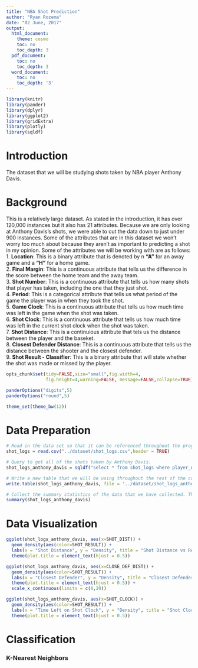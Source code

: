 ```yaml
---
title: "NBA Shot Prediction"
author: "Ryan Rozema"
date: "02 June, 2017"
output:
  html_document:
    theme: cosmo
    toc: no
    toc_depth: 3
  pdf_document:
    toc: no
    toc_depth: 3
  word_document:
    toc: no
    toc_depth: '3'
---
```


```r
library(knitr)
library(pander)
library(dplyr)
library(ggplot2)
library(gridExtra)
library(plotly)
library(sqldf)
```

# Introduction
The dataset that we will be studying shots taken by NBA player Anthony Davis.

# Background
This is a relatively large dataset. As stated in the introduction, it has over 120,000 instances but it also has 21 attributes. Because we are only looking at Anthony Davis's shots, we were able to cut the data down to just under 900 instances.  Some of the attributes that are in this dataset we won't worry too much about because they aren't as important to predicting a shot in my opinion. Some of the attributes we will be working with are as follows:  
  1. **Location**: This is a binary attribute that is denoted by n **"A"** for an away game and a **"H"** for a home game.  
  2. **Final Margin**: This is a continuous attribute that tells us the difference in the score between the home team and the away team.  
  3. **Shot Number**: This is a continuous attribute that tells us how many shots that player has taken, including the one that they just shot.  
  4. **Period**: This is a categorical attribute that tells us what period of the game the player was in when they took the shot.  
  5. **Game Clock**: This is a continuous attribute that tells us how much time was left in the game when the shot was taken.  
  6. **Shot Clock**: This is a continuous attribute that tells us how much time was left in the current shot clock when the shot was taken.  
  7. **Shot Distance**: This is a continuious attribute that tels us the distance between the player and the baseket.  
  8. **Closest Defender Distance**: This is a continuous attribute that tells us the distance between the shooter and the closest defender.  
  9. **Shot Result - Classifier**: This is a binary attribute that will state whether the shot was made or missed by the player.  

```r
opts_chunk$set(tidy=FALSE,size="small",fig.width=4,
               fig.height=4,warning=FALSE, message=FALSE,collapse=TRUE)

panderOptions("digits",5)
panderOptions("round",5)

theme_set(theme_bw(12))
```

# Data Preparation
```r
# Read in the data set so that it can be referenced throughout the program. 
shot_logs = read.csv("../dataset/shot_logs.csv",header = TRUE)

# Query to get all of the shots taken by Anthony Davis.
shot_logs_anthony_davis = sqldf("select * from shot_logs where player_name = 'anthony davis'")

# Write a new table that we will be using throughout the rest of the code.
write.table(shot_logs_anthony_davis, file = '../dataset/shot_logs_anthony_davis.csv', append = TRUE, row.names = FALSE, col.names = FALSE, quote = TRUE, sep = ',')

# Collect the summary statistics of the data that we have collected. This will give us a lot of information about our data that we are analyzing.
summary(shot_logs_anthony_davis)
```

# Data Visualization
```r
ggplot(shot_logs_anthony_davis, aes(x=SHOT_DIST)) + 
  geom_density(aes(color=SHOT_RESULT)) + 
  labs(x = "Shot Distance", y = "Density", title = "Shot Distance vs Result", color = "Shot Result") + 
  theme(plot.title = element_text(hjust = 0.5))
```

```r
ggplot(shot_logs_anthony_davis, aes(x=CLOSE_DEF_DIST)) + 
  geom_density(aes(color=SHOT_RESULT)) + 
  labs(x = "Closest Defender", y = "Density", title = "Closest Defender vs Result", color = "Shot Result") + 
  theme(plot.title = element_text(hjust = 0.5)) + 
  scale_x_continuous(limits = c(0,20))
```

```r
ggplot(shot_logs_anthony_davis, aes(x=SHOT_CLOCK)) + 
  geom_density(aes(color=SHOT_RESULT)) + 
  labs(x = "Time Left on Shot Clock", y = "Density", title = "Shot Clock vs Result", color = "Shot Result") + 
  theme(plot.title = element_text(hjust = 0.5))
```

# Classification
### K-Nearest Neighbors
